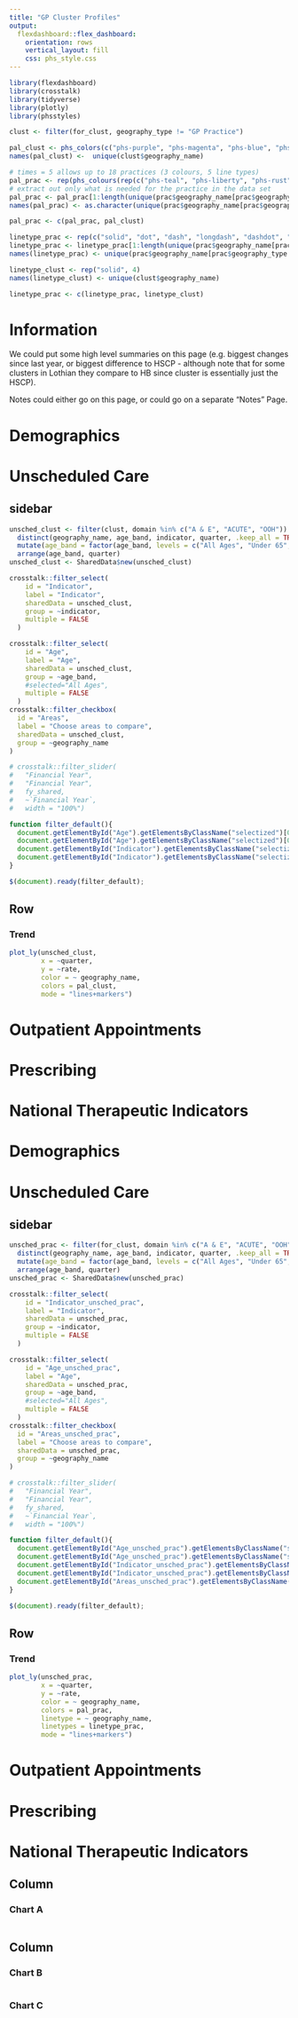 ```yaml
---
title: "GP Cluster Profiles"
output: 
  flexdashboard::flex_dashboard:
    orientation: rows
    vertical_layout: fill
    css: phs_style.css
---
```


```r
library(flexdashboard)
library(crosstalk)
library(tidyverse)
library(plotly)
library(phsstyles)

clust <- filter(for_clust, geography_type != "GP Practice")

pal_clust <- phs_colors(c("phs-purple", "phs-magenta", "phs-blue", "phs-green"))
names(pal_clust) <-  unique(clust$geography_name)

# times = 5 allows up to 18 practices (3 colours, 5 line types)
pal_prac <- rep(phs_colours(rep(c("phs-teal", "phs-liberty", "phs-rust"), times = 6)))
# extract out only what is needed for the practice in the data set
pal_prac <- pal_prac[1:length(unique(prac$geography_name[prac$geography_type == "GP Practice"]))]
names(pal_prac) <- as.character(unique(prac$geography_name[prac$geography_type == "GP Practice"]))

pal_prac <- c(pal_prac, pal_clust)

linetype_prac <- rep(c("solid", "dot", "dash", "longdash", "dashdot", "longdashdot"), each = 3)
linetype_prac <- linetype_prac[1:length(unique(prac$geography_name[prac$geography_type == "GP Practice"]))]
names(linetype_prac) <- unique(prac$geography_name[prac$geography_type == "GP Practice"])

linetype_clust <- rep("solid", 4)
names(linetype_clust) <- unique(clust$geography_name)

linetype_prac <- c(linetype_prac, linetype_clust)

```

Information {data-icon="fa-info-circle"}
================================================================================

We could put some high level summaries on this page (e.g. biggest changes since last year, or biggest difference to HSCP - although note that for some clusters in Lothian they compare to HB since cluster is essentially just the HSCP).

Notes could either go on this page, or could go on a separate "Notes" Page.

<!-- Cluster Level Tabs -->



Demographics {data-navmenu="Cluster Level Data" data-navmenu-icon="fa-cogs"}
================================================================================


Unscheduled Care {data-navmenu="Cluster Level Data"}
================================================================================

sidebar {.sidebar}
--------------------------------------------------------------------------------

```r
unsched_clust <- filter(clust, domain %in% c("A & E", "ACUTE", "OOH")) %>% 
  distinct(geography_name, age_band, indicator, quarter, .keep_all = TRUE) %>% 
  mutate(age_band = factor(age_band, levels = c("All Ages", "Under 65", "65+"))) %>% 
  arrange(age_band, quarter)
unsched_clust <- SharedData$new(unsched_clust)

```

```r
crosstalk::filter_select(
    id = "Indicator",
    label = "Indicator",
    sharedData = unsched_clust,
    group = ~indicator,
    multiple = FALSE
  )

crosstalk::filter_select(
    id = "Age",
    label = "Age",
    sharedData = unsched_clust,
    group = ~age_band,
    #selected="All Ages",
    multiple = FALSE
  )
crosstalk::filter_checkbox(
  id = "Areas",
  label = "Choose areas to compare",
  sharedData = unsched_clust,
  group = ~geography_name
)

# crosstalk::filter_slider(
#   "Financial Year", 
#   "Financial Year", 
#   fy_shared, 
#   ~`Financial Year`, 
#   width = "100%")

```

```js
function filter_default(){
  document.getElementById("Age").getElementsByClassName("selectized")[0].selectize.setValue("All Ages",false)
  document.getElementById("Age").getElementsByClassName("selectized")[0].selectize.removeOption("");
  document.getElementById("Indicator").getElementsByClassName("selectized")[0].selectize.setValue("Att Rate Per 1000 Pop",false)
  document.getElementById("Indicator").getElementsByClassName("selectized")[0].selectize.removeOption("");
}

$(document).ready(filter_default);
```

Row
--------------------------------------------------------------------------------

### Trend

```r
plot_ly(unsched_clust, 
        x = ~quarter, 
        y = ~rate, 
        color = ~ geography_name, 
        colors = pal_clust,
        mode = "lines+markers")
```

Outpatient Appointments {data-navmenu="Cluster Level Data"}
================================================================================


Prescribing {data-navmenu="Cluster Level Data"}
================================================================================


National Therapeutic Indicators {data-navmenu="Cluster Level Data"}
================================================================================

<!-- Practice Level Tabs -->

Demographics {data-navmenu="Practice Level Data" data-navmenu-icon="fa-cog"}
================================================================================


Unscheduled Care {data-navmenu="Practice Level Data"}
================================================================================

sidebar {.sidebar}
--------------------------------------------------------------------------------

```r

unsched_prac <- filter(for_clust, domain %in% c("A & E", "ACUTE", "OOH")) %>% 
  distinct(geography_name, age_band, indicator, quarter, .keep_all = TRUE) %>% 
  mutate(age_band = factor(age_band, levels = c("All Ages", "Under 65", "65+"))) %>% 
  arrange(age_band, quarter)
unsched_prac <- SharedData$new(unsched_prac)
```

```r
crosstalk::filter_select(
    id = "Indicator_unsched_prac",
    label = "Indicator",
    sharedData = unsched_prac,
    group = ~indicator,
    multiple = FALSE
  )

crosstalk::filter_select(
    id = "Age_unsched_prac",
    label = "Age",
    sharedData = unsched_prac,
    group = ~age_band,
    #selected="All Ages",
    multiple = FALSE
  )
crosstalk::filter_checkbox(
  id = "Areas_unsched_prac",
  label = "Choose areas to compare",
  sharedData = unsched_prac,
  group = ~geography_name
)

# crosstalk::filter_slider(
#   "Financial Year", 
#   "Financial Year", 
#   fy_shared, 
#   ~`Financial Year`, 
#   width = "100%")

```

```js
function filter_default(){
  document.getElementById("Age_unsched_prac").getElementsByClassName("selectized")[0].selectize.setValue("All Ages",false);
  document.getElementById("Age_unsched_prac").getElementsByClassName("selectized")[0].selectize.removeOption("");
  document.getElementById("Indicator_unsched_prac").getElementsByClassName("selectized")[0].selectize.setValue("Att Rate Per 1000 Pop",false);
  document.getElementById("Indicator_unsched_prac").getElementsByClassName("selectized")[0].selectize.removeOption("");
  document.getElementById("Areas_unsched_prac").getElementsByClassName("selectized")[0].selectize.setValue("NHS Scotland",false);
}

$(document).ready(filter_default);
```

Row
--------------------------------------------------------------------------------

### Trend

```r
plot_ly(unsched_prac, 
        x = ~quarter, 
        y = ~rate, 
        color = ~ geography_name, 
        colors = pal_prac,
        linetype = ~ geography_name,
        linetypes = linetype_prac,
        mode = "lines+markers")


```


Outpatient Appointments {data-navmenu="Practice Level Data"}
================================================================================


Prescribing {data-navmenu="Practice Level Data"}
================================================================================


National Therapeutic Indicators {data-navmenu="Practice Level Data"}
================================================================================

Column {data-width=650}
-----------------------------------------------------------------------

### Chart A

```r

```

Column {data-width=350}
-----------------------------------------------------------------------

### Chart B

```r

```

### Chart C

```r

```

